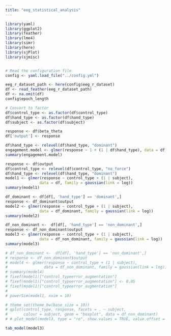 ```yaml
---
title: "eeg_statistical_analysis"
---
```

```r
library(yaml)
library(ggplot2)
library(feather)
library(lme4)
library(simr)
library(here)
library(sjPlot)
library(sjmisc)


# Read the configuration file
config <- yaml.load_file("../config.yml")

eeg_r_dataset_path <- here(config$eeg_r_dataset)
df <- read_feather(eeg_r_dataset_path)
df <- na.omit(df)
config$epoch_length

# Convert to factor
df$control_type <- as.factor(df$control_type)
df$hand_type <- as.factor(df$hand_type)
df$subject <- as.factor(df$subject)
```
```r
response <- df$beta_theta
df['output'] <- response
```


```r
df$hand_type <- relevel(df$hand_type, "dominant")
engagement.model <- glmer(response ~ 1 + (1 | df$hand_type), data = df, family = Gamma(link = log))
summary(engagement.model)
```

```r
response <- df$output
df$control_type <- relevel(df$control_type, "no_force")
df$hand_type <- relevel(df$hand_type, "dominant")
model1 <- glmer(response ~ control_type + (1 | subject),
               data = df, family = gaussian(link = log))
summary(model1)
```

```r
df_dominant <- df[df[, 'hand_type'] == 'dominant',]
response <- df_dominant$output
model2 <- glmer(response ~ control_type + (1 | subject),
               data = df_dominant, family = gaussian(link = log))
summary(model2)
```

```r
df_non_dominant <-  df[df[, 'hand_type'] == 'non_dominant',]
response <- df_non_dominant$output
model3 <- glmer(response ~ control_type + (1 | subject),
               data = df_non_dominant, family = gaussian(link = log))
summary(model3)
```

```r
# df_non_dominant <-  df[df[, 'hand_type'] == 'non_dominant',]
# response <- df_non_dominant$output
# model4 <- glmer(response ~ control_type + (1 | subject),
#                data = df_non_dominant, family = gaussian(link = log))
# summary(model4)
# fixef(model1)["control_typeerror_augmentation"]
# fixef(model1)["control_typeerror_augmentation"] <- 0.05
# fixef(model1)["control_typeerror_augmentation"]
# 
# powerSim(model1, nsim = 10)
```

```r
# theme_set(theme_bw(base_size = 10))
# qplot(control_type, response, facets = . ~ subject, 
#       colour = subject, geom = "boxplot", data = df_non_dominant)
# # plot_model(model3, type = "re", show.values = TRUE, value.offset = .4)
```

```r
tab_model(model3)

```

